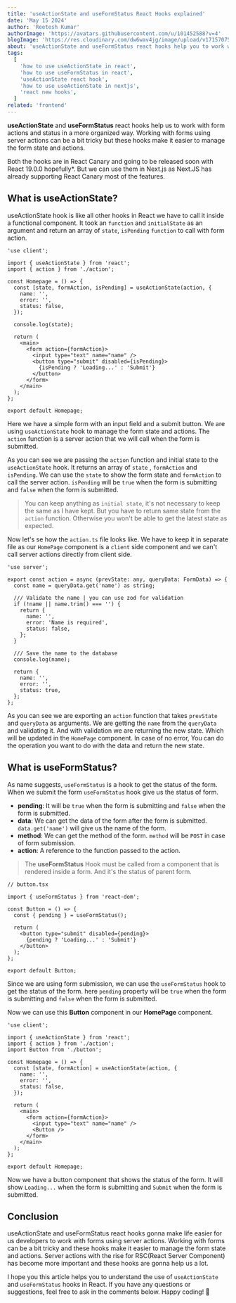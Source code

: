 ```yaml
---
title: 'useActionState and useFormStatus React Hooks explained'
date: 'May 15 2024'
author: 'Reetesh Kumar'
authorImage: 'https://avatars.githubusercontent.com/u/101452588?v=4'
blogImage: 'https://res.cloudinary.com/dw6wav4jg/image/upload/v1715707529/useActionState_grkeaz.png'
about: 'useActionState and useFormStatus react hooks help you to work with form actions and status in a more organized way. With the rise of RSC(React Server Component) these tow hooks has become more important.'
tags:
  [
    'how to use useActionState in react',
    'how to use useFormStatus in react',
    'useActionState react hook',
    'how to use useActionState in nextjs',
    'react new hooks',
  ]
related: 'frontend'
---
```


<TableContent title="useActionState and useFormStatus React Hooks explained" />

**useActionState** and **useFormStatus** react hooks help us to work with form actions and status in a more organized way.
Working with forms using server actions can be a bit tricky but these hooks make it easier to manage the form state and actions.

Both the hooks are in React Canary and going to be released soon with React 19.0.0 hopefully\*. But we can use them in Next.js as Next.JS has already supporting React Canary most of the features.

## What is useActionState?

useActionState hook is like all other hooks in React we have to call it inside a functional component. It took an `function` and `initialState` as an argument and return an array of `state`, `isPending` `function` to call with form action.

```tsx
'use client';

import { useActionState } from 'react';
import { action } from './action';

const Homepage = () => {
  const [state, formAction, isPending] = useActionState(action, {
    name: '',
    error: '',
    status: false,
  });

  console.log(state);

  return (
    <main>
      <form action={formAction}>
        <input type="text" name="name" />
        <button type="submit" disabled={isPending}>
          {isPending ? 'Loading...' : 'Submit'}
        </button>
      </form>
    </main>
  );
};

export default Homepage;
```

Here we have a simple form with an input field and a submit button. We are using `useActionState` hook to manage the form state and actions. The `action` function is a server action that we will call when the form is submitted.

As you can see we are passing the `action` function and initial state to the `useActionState` hook. It returns an array of `state` , `formAction` and `isPending`. We can use the `state` to show the form state and `formAction` to call the server action. `isPending` will be `true` when the form is submitting and `false` when the form is submitted.

> You can keep anything as `initial state`, it's not necessary to keep the same as I have kept. But you have to return same state from the `action` function. Otherwise you won't be able to get the latest state as expected.

Now let's se how the `action.ts` file looks like. We have to keep it in separate file as our `HomePage` component is a `client` side component and we can't call server actions directly from client side.

```tsx
'use server';

export const action = async (prevState: any, queryData: FormData) => {
  const name = queryData.get('name') as string;

  /// Validate the name | you can use zod for validation
  if (!name || name.trim() === '') {
    return {
      name: '',
      error: 'Name is required',
      status: false,
    };
  }

  /// Save the name to the database
  console.log(name);

  return {
    name: '',
    error: '',
    status: true,
  };
};
```

As you can see we are exporting an `action` function that takes `prevState` and `queryData` as arguments. We are getting the `name` from the `queryData` and validating it. And with validation we are returning the new state. Which will be updated in the `HomePage` component. In case of no error, You can do the operation you want to do with the data and return the new state.

<Advertise title="Server Action in Client and Server Component in Next.Js Explained" />

<Separator />

## What is useFormStatus?

As name suggests, `useFormStatus` is a hook to get the status of the form. When we submit the form `useFormStatus` hook give us the status of form.

- **pending**: It will be `true` when the form is submitting and `false` when the form is submitted.
- **data**: We can get the data of the form after the form is submitted. `data.get('name')` will give us the name of the form.
- **method**: We can get the method of the form. `method` will be `POST` in case of form submission.
- **action**: A reference to the function passed to the action.

> The **useFormStatus** Hook must be called from a component that is rendered inside a form. And it's the status of parent form.

```tsx
// button.tsx

import { useFormStatus } from 'react-dom';

const Button = () => {
  const { pending } = useFormStatus();

  return (
    <button type="submit" disabled={pending}>
      {pending ? 'Loading...' : 'Submit'}
    </button>
  );
};

export default Button;
```

Since we are using form submission, we can use the `useFormStatus` hook to get the status of the form. here `pending` property will be `true` when the form is submitting and `false` when the form is submitted.

Now we can use this **Button** component in our **HomePage** component.

```tsx
'use client';

import { useActionState } from 'react';
import { action } from './action';
import Button from './button';

const Homepage = () => {
  const [state, formAction] = useActionState(action, {
    name: '',
    error: '',
    status: false,
  });

  return (
    <main>
      <form action={formAction}>
        <input type="text" name="name" />
        <Button />
      </form>
    </main>
  );
};

export default Homepage;
```

Now we have a button component that shows the status of the form. It will show `Loading...` when the form is submitting and `Submit` when the form is submitted.

<Separator />

## Conclusion

useActionState and useFormStatus react hooks gonna make life easier for us developers to work with forms using server actions. Working with forms can be a bit tricky and these hooks make it easier to manage the form state and actions. Server actions with the rise for RSC(React Server Component) has become more important and these hooks are gonna help us a lot.

I hope you this article helps you to understand the use of `useActionState` and `useFormStatus` hooks in React. If you have any questions or suggestions, feel free to ask in the comments below. Happy coding! 🚀
